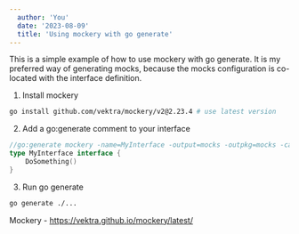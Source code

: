 ```yaml
---
  author: 'You'
  date: '2023-08-09'
  title: 'Using mockery with go generate'
---
```


This is a simple example of how to use mockery with go generate. It is my preferred way of generating mocks, because the mocks configuration is co-located with the interface definition.

1. Install mockery

```bash
go install github.com/vektra/mockery/v2@2.23.4 # use latest version
```

2. Add a go:generate comment to your interface

```go
//go:generate mockery -name=MyInterface -output=mocks -outpkg=mocks -case=underscore
type MyInterface interface {
    DoSomething()
}

```

3. Run go generate

```bash
go generate ./...
```

Mockery - https://vektra.github.io/mockery/latest/
